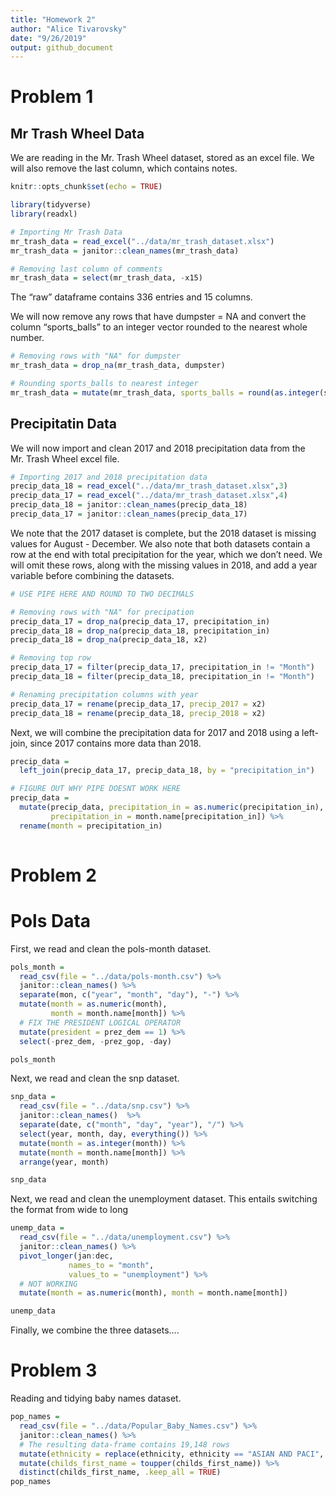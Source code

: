 ```yaml
---
title: "Homework 2"
author: "Alice Tivarovsky"
date: "9/26/2019"
output: github_document
---
```

# Problem 1

## Mr Trash Wheel Data
We are reading in the Mr. Trash Wheel dataset, stored as an excel file. We will also remove the last column, which contains notes. 

```r
knitr::opts_chunk$set(echo = TRUE)

library(tidyverse)
library(readxl)

# Importing Mr Trash Data
mr_trash_data = read_excel("../data/mr_trash_dataset.xlsx")
mr_trash_data = janitor::clean_names(mr_trash_data)

# Removing last column of comments
mr_trash_data = select(mr_trash_data, -x15)
```

The "raw" dataframe contains 336 entries and 15 columns. 

We will now remove any rows that have dumpster = NA and convert the column "sports_balls" to an integer vector rounded to the nearest whole number. 

```r

# Removing rows with "NA" for dumpster
mr_trash_data = drop_na(mr_trash_data, dumpster)

# Rounding sports_balls to nearest integer
mr_trash_data = mutate(mr_trash_data, sports_balls = round(as.integer(sports_balls, digits = 0)))

```

## Precipitatin Data

We will now import and clean 2017 and 2018 precipitation data from the Mr. Trash Wheel excel file.  

```r
# Importing 2017 and 2018 precipitation data
precip_data_18 = read_excel("../data/mr_trash_dataset.xlsx",3)
precip_data_17 = read_excel("../data/mr_trash_dataset.xlsx",4)
precip_data_18 = janitor::clean_names(precip_data_18)
precip_data_17 = janitor::clean_names(precip_data_17)
```

We note that the 2017 dataset is complete, but the 2018 dataset is missing values for August - December. We also note that both datasets contain a row at the end with total precipitation for the year, which we don't need. We will omit these rows, along with the missing values in 2018, and add a year variable before combining the datasets. 

```r
# USE PIPE HERE AND ROUND TO TWO DECIMALS

# Removing rows with "NA" for precipation 
precip_data_17 = drop_na(precip_data_17, precipitation_in)
precip_data_18 = drop_na(precip_data_18, precipitation_in)
precip_data_18 = drop_na(precip_data_18, x2)

# Removing top row 
precip_data_17 = filter(precip_data_17, precipitation_in != "Month")
precip_data_18 = filter(precip_data_18, precipitation_in != "Month")

# Renaming precipitation columns with year
precip_data_17 = rename(precip_data_17, precip_2017 = x2)
precip_data_18 = rename(precip_data_18, precip_2018 = x2)
```

Next, we will combine the precipitation data for 2017 and 2018 using a left-join, since 2017 contains more data than 2018. 

```r

precip_data =  
  left_join(precip_data_17, precip_data_18, by = "precipitation_in")

# FIGURE OUT WHY PIPE DOESNT WORK HERE
precip_data =
  mutate(precip_data, precipitation_in = as.numeric(precipitation_in),
         precipitation_in = month.name[precipitation_in]) %>% 
  rename(month = precipitation_in)
    
```



# Problem 2

# Pols Data

First, we read and clean the pols-month dataset. 

```r
pols_month = 
  read_csv(file = "../data/pols-month.csv") %>% 
  janitor::clean_names() %>% 
  separate(mon, c("year", "month", "day"), "-") %>% 
  mutate(month = as.numeric(month),
         month = month.name[month]) %>% 
  # FIX THE PRESIDENT LOGICAL OPERATOR
  mutate(president = prez_dem == 1) %>% 
  select(-prez_dem, -prez_gop, -day)

pols_month
``` 

Next, we read and clean the snp dataset. 

```r
snp_data = 
  read_csv(file = "../data/snp.csv") %>% 
  janitor::clean_names()  %>% 
  separate(date, c("month", "day", "year"), "/") %>% 
  select(year, month, day, everything()) %>% 
  mutate(month = as.integer(month)) %>% 
  mutate(month = month.name[month]) %>% 
  arrange(year, month)

snp_data
```

Next, we read and clean the unemployment dataset. This entails switching the format from wide to long 

```r
unemp_data = 
  read_csv(file = "../data/unemployment.csv") %>% 
  janitor::clean_names() %>%   
  pivot_longer(jan:dec, 
             names_to = "month",
             values_to = "unemployment") %>% 
  # NOT WORKING
  mutate(month = as.numeric(month), month = month.name[month]) 

unemp_data
```

Finally, we combine the three datasets....



# Problem 3

Reading and tidying baby names dataset. 

```r
pop_names = 
  read_csv(file = "../data/Popular_Baby_Names.csv") %>% 
  janitor::clean_names() %>% 
  # The resulting data-frame contains 19,148 rows
  mutate(ethnicity = replace(ethnicity, ethnicity == "ASIAN AND PACI", "ASIAN AND PACIFIC ISLANDER"), ethnicity = replace(ethnicity, ethnicity =="BLACK NON HISP", "BLACK NON HISPANIC"), ethnicity = replace(ethnicity, ethnicity == "WHITE NON HISP", "WHITE NON HISPANIC")) %>% 
  mutate(childs_first_name = toupper(childs_first_name)) %>% 
  distinct(childs_first_name, .keep_all = TRUE)
pop_names
```


